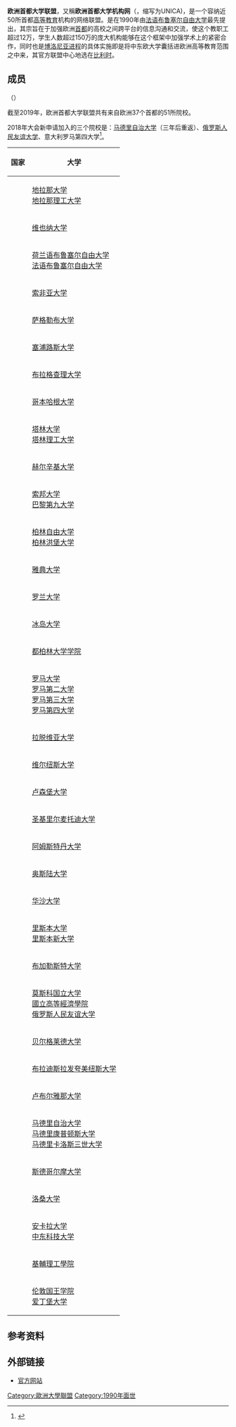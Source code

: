'''欧洲首都大学联盟'''，又稱'''欧洲首都大学机构网'''（{{lang-en|Institutional Network of the Universities from the Capitals of Europe}}，缩写为UNICA)，是一个容纳近50所首都[[高等教育|高等教育]]机构的网络联盟。是在1990年由[[法语布鲁塞尔自由大学|法语布鲁塞尔自由大学]]最先提出，其宗旨在于加强欧洲[[首都|首都]]的高校之间跨平台的信息沟通和交流，使这个教职工超过12万，学生人数超过150万的庞大机构能够在这个框架中加强学术上的紧密合作，同时也是[[博洛尼亚进程|博洛尼亚进程]]的具体实施即是将中东欧大学囊括进欧洲高等教育范围之中来，其官方联盟中心地选在[[比利时|比利时]]。

== 成员 ==
（{{small|本列表更新时间：2019年8月}}）

截至2019年，欧洲首都大学联盟共有来自欧洲37个首都的51所院校。

2018年大会新申请加入的三个院校是：[[马德里自治大学|马德里自治大学]]（三年后重返）、[[俄罗斯人民友谊大学|俄罗斯人民友谊大学]]、意大利罗马第四大学<ref>{{cite web |title=Members and Contacts |url=https://web.archive.org/web/20190830060320/http://www.unica-network.eu/page/members-and-contacts |publisher=UNICA |accessdate=2019-08-30 |language=en}}</ref>。
{| class="wikitable"
!国家
!大学
|-
|'''{{ALB}}'''
|[[地拉那大学|地拉那大学]]<br>[[地拉那理工大学|地拉那理工大学]]
|-
|'''{{AUT}}'''
|[[维也纳大学|维也纳大学]]
|-
|'''{{BEL}}'''
|[[荷兰语布鲁塞尔自由大学|荷兰语布鲁塞尔自由大学]]<br>[[法语布鲁塞尔自由大学|法语布鲁塞尔自由大学]]
|-
|'''{{BUL}}'''
|[[索非亚大学|索非亚大学]]
|-
|'''{{CRO}}'''
|[[萨格勒布大学|萨格勒布大学]]
|-
|'''{{CYP}}'''
|[[塞浦路斯大学|塞浦路斯大学]]
|-
|'''{{CZE}}'''
|[[布拉格查理大学|布拉格查理大学]]
|-
|'''{{DEN}}'''
|[[哥本哈根大学|哥本哈根大学]]
|-
|'''{{EST}}'''
|[[塔林大学|塔林大学]]<br>[[塔林理工大学|塔林理工大学]]
|-
|'''{{FIN}}'''
|[[赫尔辛基大学|赫尔辛基大学]]
|-
|'''{{FRA}}'''
|[[索邦大学|索邦大学]]<br>[[巴黎第九大学|巴黎第九大学]]
|-
|'''{{GER}}'''
|[[柏林自由大学|柏林自由大学]]<br>[[柏林洪堡大学|柏林洪堡大学]]
|-
|'''{{GRE}}'''
|[[雅典大学|雅典大学]]
|-
|'''{{HUN}}'''
|[[罗兰大学|罗兰大学]]
|-
|'''{{ICE}}'''
|[[冰岛大学|冰岛大学]]
|-
|'''{{IRL}}'''
|[[都柏林大学学院|都柏林大学学院]]
|-
|'''{{ITA}}'''
|[[罗马大学|罗马大学]]<br>[[罗马第二大学|罗马第二大学]]<br>[[罗马第三大学|罗马第三大学]]<br>[[罗马第四大学|罗马第四大学]]
|-
|'''{{LAT}}'''
|[[拉脱维亚大学|拉脱维亚大学]]
|-
|'''{{LTU}}'''
|[[维尔纽斯大学|维尔纽斯大学]]
|-
|'''{{LUX}}'''
|[[卢森堡大学|卢森堡大学]]
|-
|'''{{MKD}}'''
|[[圣基里尔麦托迪大学|圣基里尔麦托迪大学]]
|-
|'''{{NLD}}'''
|[[阿姆斯特丹大学|阿姆斯特丹大学]]
|-
|'''{{NOR}}'''
|[[奥斯陆大学|奥斯陆大学]]
|-
|'''{{POL}}'''
|[[华沙大学|华沙大学]]
|-
|'''{{POR}}'''
|[[里斯本大学|里斯本大学]]<br>[[里斯本新大学|里斯本新大学]]
|-
|'''{{ROM}}'''
|[[布加勒斯特大学|布加勒斯特大学]]
|-
|'''{{RUS}}'''
|[[莫斯科国立大学|莫斯科国立大学]]<br>[[國立高等經濟學院|國立高等經濟學院]]<br>[[俄罗斯人民友谊大学|俄罗斯人民友谊大学]]
|-
|'''{{SRB}}'''
|[[贝尔格莱德大学|贝尔格莱德大学]]
|-
|'''{{SVK}}'''
|[[布拉迪斯拉发夸美纽斯大学|布拉迪斯拉发夸美纽斯大学]]
|-
|'''{{SLO}}'''
|[[卢布尔雅那大学|卢布尔雅那大学]]
|-
|'''{{ESP}}'''
|[[马德里自治大学|马德里自治大学]]<br>[[马德里康普顿斯大学|马德里康普顿斯大学]]<br>[[马德里卡洛斯三世大学|马德里卡洛斯三世大学]]
|-
|'''{{SWE}}'''
|[[斯德哥尔摩大学|斯德哥尔摩大学]]
|-
|'''{{SUI}}'''
|[[洛桑大学|洛桑大学]]
|-
|'''{{TUR}}'''
|[[安卡拉大学|安卡拉大学]]<br>[[中东科技大学|中东科技大学]]
|-
|'''{{UKR}}'''
|[[基輔理工學院|基輔理工學院]]
|-
|'''{{UK}}'''
|[[伦敦国王学院|伦敦国王学院]]<br>[[爱丁堡大学|爱丁堡大学]]
|}
==参考资料==
{{reflist}}
== 外部链接 ==
* [http://www.unica-network.eu 官方网站] {{Wayback|url=http://www.unica-network.eu/ |date=20190818065158 }}

{{欧洲大学网络}}
{{欧洲首都大学联盟}}
{{Authority control}}
{{DEFAULTSORT:UNICA}}
[[Category:歐洲大學聯盟|Category:歐洲大學聯盟]]
[[Category:1990年面世|Category:1990年面世]]